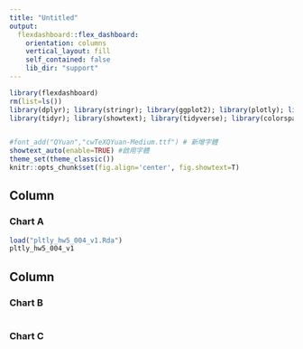 ```yaml
---
title: "Untitled"
output: 
  flexdashboard::flex_dashboard:
    orientation: columns
    vertical_layout: fill
    self_contained: false
    lib_dir: "support"
---
```


```r
library(flexdashboard)
rm(list=ls())
library(dplyr); library(stringr); library(ggplot2); library(plotly); library(lubridate); library(readr); library(colorspace); library(grDevices); library(shiny); library(shinyjs); library(scales)
library(tidyr); library(showtext); library(tidyverse); library(colorspace);library(wesanderson)


#font_add("QYuan","cwTeXQYuan-Medium.ttf") # 新增字體
showtext_auto(enable=TRUE) #啟用字體
theme_set(theme_classic())
knitr::opts_chunk$set(fig.align='center', fig.showtext=T)
```

Column {data-width=650}
-----------------------------------------------------------------------

### Chart A

```r
load("pltly_hw5_004_v1.Rda")
pltly_hw5_004_v1
```

Column {data-width=350}
-----------------------------------------------------------------------

### Chart B

```r

```

### Chart C

```r

```

